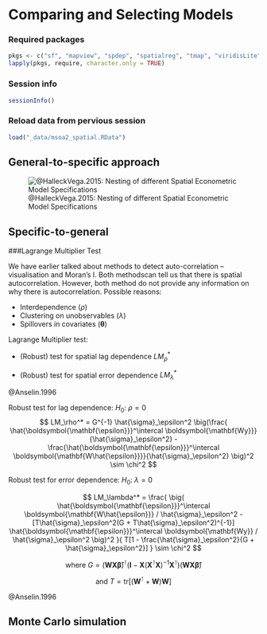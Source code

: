 \newcommand{\Exp}{\mathrm{E}}
\newcommand\given[1][]{\:#1\vert\:}
\newcommand{\Cov}{\mathrm{Cov}}
\newcommand{\Var}{\mathrm{Var}}
\newcommand{\rank}{\mathrm{rank}}
\newcommand{\bm}[1]{\boldsymbol{\mathbf{#1}}}
\newcommand{\tr}{\mathrm{tr}}

# Comparing and Selecting Models 

### Required packages

```r
pkgs <- c("sf", "mapview", "spdep", "spatialreg", "tmap", "viridisLite") # note: load spdep first, then spatialreg
lapply(pkgs, require, character.only = TRUE)

```

### Session info

```r
sessionInfo()

```

### Reload data from pervious session

```r
load("_data/msoa2_spatial.RData")
```


## General-to-specific approach

![@HalleckVega.2015: Nesting of different Spatial Econometric Model Specifications](fig/Vega.png)

## Specific-to-general

###Lagrange Multiplier Test

We have earlier talked about methods to detect auto-correlation -- visualisation and Moran's I. Both methodscan tell us that there is spatial autocorrelation. However, both method do not provide any information on why there is autocorrelation. Possible reasons:

-  Interdependence ($\rho$)
-  Clustering on unobservables ($\lambda$)
-  Spillovers in covariates ($\bm \theta$)
		
Lagrange Multiplier test:

- (Robust) test for spatial lag dependence $LM_\rho^*$

- (Robust) test for spatial error dependence $LM_\lambda^*$

@Anselin.1996
		
Robust test for lag dependence: $H_0$: $\rho=0$ 
$$
		LM_\rho^* = G^{-1} \hat{\sigma}_\epsilon^2
		\big(\frac{ \hat{\bm\epsilon}^\intercal \bm{Wy}}{\hat{\sigma}_\epsilon^2}
		- \frac{\hat{\bm \epsilon}^\intercal \bm{W\hat{\epsilon}}}{\hat{\sigma}_\epsilon^2} \big)^2 \sim \chi^2 
$$
			<!-- %\\ \text{where } G = (\bm{WX\hat{\beta}})^\intercal (\bm I - \bm X (\bm X^\intercal\bm X)^{-1} \bm X^\intercal) (\bm{WX\hat{\beta}}) -->

Robust test for error dependence: $H_0$: $\lambda=0$ 

$$
		LM_\lambda^* = \frac{
		\big( \hat{\bm\epsilon}^\intercal \bm{W\hat{\epsilon}} / \hat{\sigma}_\epsilon^2		
		- [T\hat{\sigma}_\epsilon^2(G + T\hat{\sigma}_\epsilon^2)^{-1}]
		 \hat{\bm\epsilon}^\intercal \bm{Wy} / \hat{\sigma}_\epsilon^2 \big)^2
		}{
		T[1 - \frac{\hat{\sigma}_\epsilon^2}{G + \hat{\sigma}_\epsilon^2}]
		} \sim \chi^2
$$

$$
		\text{where } G = (\bm{WX\hat{\beta}})^\intercal (\bm I - \bm X (\bm X^\intercal\bm X)^{-1} \bm X^\intercal) (\bm{WX\hat{\beta}})   $$
		
$$		
		\text{and } T = \tr[(\bm W^\intercal + \bm W)\bm W] 
$$

@Anselin.1996


## Monte Carlo simulation